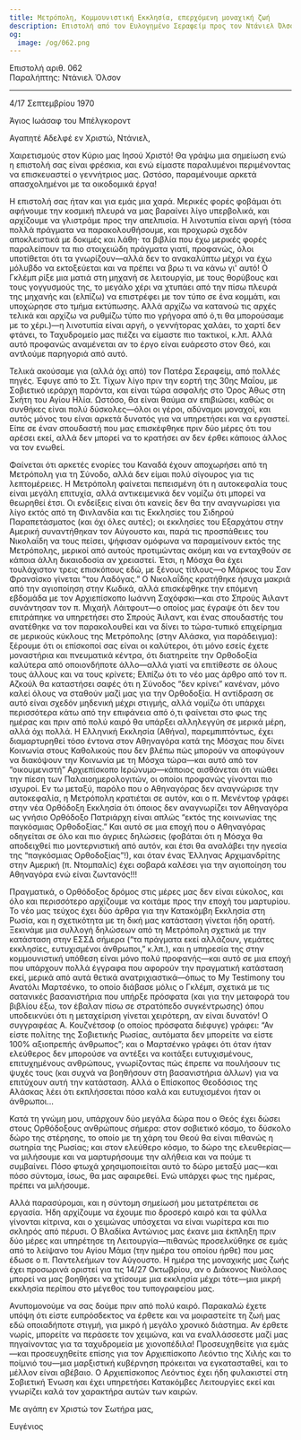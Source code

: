 ```yaml
---
title: Μετρόπολη, Κομμουνιστική Εκκλησία, επερχόμενη μοναχική ζωή
description: Επιστολή από τον Ευλογημένο Σεραφείμ προς τον Ντάνιελ Όλσον.
og:
  image: /og/062.png
---
```


<div style={{textAlign:'right', fontFamily:'monospace'}}>Επιστολή αριθ. 062</div>
<div style={{textAlign:'left', fontFamily:'monospace'}}>Παραλήπτης: Ντάνιελ Όλσον</div>

---

4/17 Σεπτεμβρίου 1970

Άγιος Ιωάσαφ του Μπέλγκοροντ

Αγαπητέ Αδελφέ εν Χριστώ, Ντάνιελ,

Χαιρετισμούς στον Κύριο μας Ιησού Χριστό! Θα γράψω μια σημείωση ενώ η επιστολή σας είναι φρέσκια, και ενώ είμαστε παραλυμένοι περιμένοντας να επισκευαστεί ο γεννήτριος μας. Ωστόσο, παραμένουμε αρκετά απασχολημένοι με τα οικοδομικά έργα!

Η επιστολή σας ήταν και για εμάς μια χαρά. Μερικές φορές φοβάμαι ότι αφήνουμε την κοσμική πλευρά να μας βαραίνει λίγο υπερβολικά, και αρχίζουμε να γλιστράμε προς την απελπισία. Η λινοτυπία είναι αργή (τόσα πολλά πράγματα να παρακολουθήσουμε, και προχωρώ σχεδόν αποκλειστικά με δοκιμές και λάθη· τα βιβλία που έχω μερικές φορές παραλείπουν τα πιο στοιχειώδη πράγματα γιατί, προφανώς, όλοι υποτίθεται ότι τα γνωρίζουν—αλλά δεν το ανακαλύπτω μέχρι να έχω μόλυβδο να εκτοξεύεται και να πρέπει να βρω τι να κάνω γι' αυτό! Ο Γκλέμπ ρίξε μια ματιά στη μηχανή σε λειτουργία, με τους θορύβους και τους γογγυσμούς της, το μεγάλο χέρι να χτυπάει από την πίσω πλευρά της μηχανής και (ελπίζω) να επιστρέφει με τον τύπο σε ένα κομμάτι, και υποχώρησε στο τμήμα εκτύπωσης. Αλλά αρχίζω να κατανοώ τις αρχές τελικά και αρχίζω να ρυθμίζω τύπο πιο γρήγορα από ό,τι θα μπορούσαμε με το χέρι.)—η λινοτυπία είναι αργή, ο γεννήτορας χαλάει, το χαρτί δεν φτάνει, το Ταχυδρομείο μας πιέζει να είμαστε πιο τακτικοί, κ.λπ. Αλλά αυτό προφανώς αναμένεται αν το έργο είναι ευάρεστο στον Θεό, και αντλούμε παρηγοριά από αυτό.

Τελικά ακούσαμε για (αλλά όχι από) τον Πατέρα Σεραφείμ, από πολλές πηγές. Έφυγε από το Στ. Τίχων λίγο πριν την εορτή της 30ης Μαΐου, με Σοβιετικό ιεράρχη παρόντα, και είναι τώρα ασφαλής στο Όρος Άθως στη Σκήτη του Αγίου Ηλία. Ωστόσο, θα είναι θαύμα αν επιβιώσει, καθώς οι συνθήκες είναι πολύ δύσκολες—όλοι οι γέροι, αδύναμοι μοναχοί, και αυτός μόνος του είναι αρκετά δυνατός για να υπηρετήσει και να εργαστεί. Είπε σε έναν σπουδαστή που μας επισκέφθηκε πριν δύο μέρες ότι του αρέσει εκεί, αλλά δεν μπορεί να το κρατήσει αν δεν έρθει κάποιος άλλος να τον ενωθεί.

Φαίνεται ότι αρκετές ενορίες του Καναδά έχουν αποχωρήσει από τη Μετρόπολη για τη Σύνοδο, αλλά δεν είμαι πολύ σίγουρος για τις λεπτομέρειες. Η Μετρόπολη φαίνεται πεπεισμένη ότι η αυτοκεφαλία τους είναι μεγάλη επιτυχία, αλλά αντικειμενικά δεν νομίζω ότι μπορεί να θεωρηθεί έτσι. Οι ενδείξεις είναι ότι κανείς δεν θα την αναγνωρίσει για λίγο εκτός από τη Φινλανδία και τις Εκκλησίες του Σιδηρού Παραπετάσματος (και όχι όλες αυτές); οι εκκλησίες του Εξαρχάτου στην Αμερική συναντήθηκαν τον Αύγουστο και, παρά τις προσπάθειες του Νικολαΐδη να τους πείσει, ψήφισαν ομόφωνα να παραμείνουν εκτός της Μετρόπολης, μερικοί από αυτούς προτιμώντας ακόμη και να ενταχθούν σε κάποια άλλη δικαιοδοσία αν χρειαστεί. Έτσι, η Μόσχα θα έχει τουλάχιστον τρεις επισκόπους εδώ, με ξένους τίτλους—ο Μάρκος του Σαν Φρανσίσκο γίνεται “του Λαδόγας.” Ο Νικολαΐδης κρατήθηκε ήσυχα μακριά από την αγιοποίηση στην Κωδικά, αλλά επισκέφθηκε την επόμενη εβδομάδα με τον Αρχιεπίσκοπο Ιωάννη Σαχόφσκι—και στο Σπρούς Άιλαντ συνάντησαν τον π. Μιχαήλ Λάιτφουτ—ο οποίος μας έγραψε ότι δεν του επιτράπηκε να υπηρετήσει στο Σπρούς Άιλαντ, και ένας σπουδαστής του ανατέθηκε να τον παρακολουθεί και να δίνει το τώρα-τυπικό επιχείρημα σε μερικούς κύκλους της Μετρόπολης (στην Αλάσκα, για παράδειγμα): ξέρουμε ότι οι επίσκοποί σας είναι οι καλύτεροι, ότι μόνο εσείς έχετε μοναστήρια και πνευματικά κέντρα, ότι διατηρείτε την Ορθοδοξία καλύτερα από οποιονδήποτε άλλο—αλλά γιατί να επιτίθεστε σε όλους τους άλλους και να τους κρίνετε; Ελπίζω ότι το νέο μας άρθρο από τον π. Αζκούλ θα καταστήσει σαφές ότι η Σύνοδος “δεν κρίνει” κανέναν, μόνο καλεί όλους να σταθούν μαζί μας για την Ορθοδοξία. Η αντίδραση σε αυτό είναι σχεδόν μηδενική μέχρι στιγμής, αλλά νομίζω ότι υπάρχει περισσότερα κάτω από την επιφάνεια από ό,τι φαίνεται στο φως της ημέρας και πριν από πολύ καιρό θα υπάρξει αλληλεγγύη σε μερικά μέρη, αλλά όχι πολλά. Η Ελληνική Εκκλησία (Αθήνα), παρεμπιπτόντως, έχει διαμαρτυρηθεί τόσο έντονα στον Αθηναγόρα κατά της Μόσχας που δίνει Κοινωνία στους Καθολικούς που δεν βλέπω πώς μπορούν να αποφύγουν να διακόψουν την Κοινωνία με τη Μόσχα τώρα—και αυτό από τον “οικουμενιστή” Αρχιεπίσκοπο Ιερώνυμο—κάποιος αισθάνεται ότι νιώθει την πίεση των Παλαιοημερολογιτών, οι οποίοι προφανώς γίνονται πιο ισχυροί. Εν τω μεταξύ, παρόλο που ο Αθηναγόρας δεν αναγνώρισε την αυτοκεφαλία, η Μετρόπολη κρατιέται σε αυτόν, και ο π. Μενέντοφ γράφει στην νέα Ορθόδοξη Εκκλησία ότι όποιος δεν αναγνωρίζει τον Αθηναγόρα ως γνήσιο Ορθόδοξο Πατριάρχη είναι απλώς “εκτός της κοινωνίας της παγκόσμιας Ορθοδοξίας.” Και αυτό σε μια εποχή που ο Αθηναγόρας οδηγείται σε όλο και πιο άγριες δηλώσεις (φοβάται ότι η Μόσχα θα αποδειχθεί πιο μοντερνιστική από αυτόν, και έτσι θα αναλάβει την ηγεσία της “παγκόσμιας Ορθοδοξίας”!), και όταν ένας Έλληνας Αρχιμανδρίτης στην Αμερική (π. Ντομπαλίς) έχει σοβαρά καλέσει για την αγιοποίηση του Αθηναγόρα ενώ είναι ζωντανός!!!

Πραγματικά, ο Ορθόδοξος δρόμος στις μέρες μας δεν είναι εύκολος, και όλο και περισσότερο αρχίζουμε να κοιτάμε προς την εποχή του μαρτυρίου. Το νέο μας τεύχος έχει δύο άρθρα για την Κατακόμβη Εκκλησία στη Ρωσία, και η σχετικότητα με τη δική μας κατάσταση γίνεται ήδη ορατή. Ξεκινάμε μια συλλογή δηλώσεων από τη Μετρόπολη σχετικά με την κατάσταση στην ΕΣΣΔ σήμερα (“τα πράγματα εκεί αλλάζουν, γεμάτες εκκλησίες, ευτυχισμένοι άνθρωποι,” κ.λπ.), και η υπηρεσία της στην κομμουνιστική υπόθεση είναι μόνο πολύ προφανής—και αυτό σε μια εποχή που υπάρχουν πολλά έγγραφα που αφορούν την πραγματική κατάσταση εκεί, μερικά από αυτά θετικά ανατριχιαστικά—όπως το My Testimony του Ανατόλι Μαρτσένκο, το οποίο διάβασε μόλις ο Γκλέμπ, σχετικά με τις σατανικές βασανιστήρια που υπήρξε πρόσφατα (και για την μεταφορά του βιβλίου έξω, τον έβαλαν πίσω σε στρατόπεδο συγκέντρωσης) όπου υποδεικνύει ότι η μεταχείριση γίνεται χειρότερη, αν είναι δυνατόν! Ο συγγραφέας Α. Κουζνέτσοφ (ο οποίος πρόσφατα διέφυγε) γράφει: “Αν είστε πολίτης της Σοβιετικής Ρωσίας, αυτόματα δεν μπορείτε να είστε 100% αξιοπρεπής άνθρωπος”; και ο Μαρτσένκο γράφει ότι όταν ήταν ελεύθερος δεν μπορούσε να αντέξει να κοιτάξει ευτυχισμένους, επιτυχημένους ανθρώπους, γνωρίζοντας πώς έπρεπε να πουλήσουν τις ψυχές τους (και συχνά να βοηθήσουν στη βασανιστήρια άλλων) για να επιτύχουν αυτή την κατάσταση. Αλλά ο Επίσκοπος Θεοδόσιος της Αλάσκας λέει ότι εκπλήσσεται πόσο καλά και ευτυχισμένοι ήταν οι άνθρωποι…

Κατά τη γνώμη μου, υπάρχουν δύο μεγάλα δώρα που ο Θεός έχει δώσει στους Ορθόδοξους ανθρώπους σήμερα: στον σοβιετικό κόσμο, το δύσκολο δώρο της στέρησης, το οποίο με τη χάρη του Θεού θα είναι πιθανώς η σωτηρία της Ρωσίας; και στον ελεύθερο κόσμο, το δώρο της ελευθερίας—να μιλήσουμε και να μαρτυρήσουμε την αλήθεια και να πούμε τι συμβαίνει. Πόσο φτωχά χρησιμοποιείται αυτό το δώρο μεταξύ μας—και πόσο σύντομα, ίσως, θα μας αφαιρεθεί. Ενώ υπάρχει φως της ημέρας, πρέπει να μιλήσουμε.

Αλλά παρασύρομαι, και η σύντομη σημείωσή μου μετατρέπεται σε εργασία. Ήδη αρχίζουμε να έχουμε πιο δροσερό καιρό και τα φύλλα γίνονται κίτρινα, και ο χειμώνας υπόσχεται να είναι νωρίτερα και πιο σκληρός από πέρυσι. Ο Βλαδίκα Αντώνιος μας έκανε μια έκπληξη πριν δύο μέρες και υπηρέτησε τη Λειτουργία—πιθανώς προσελκύθηκε σε εμάς από το λείψανο του Αγίου Μάμα (την ημέρα του οποίου ήρθε) που μας έδωσε ο π. Παντελεήμων τον Αύγουστο. Η ημέρα της μοναχικής μας ζωής έχει προσωρινά οριστεί για τις 14/27 Οκτωβρίου, αν ο Διάκονος Νικόλαος μπορεί να μας βοηθήσει να χτίσουμε μια εκκλησία μέχρι τότε—μια μικρή εκκλησία περίπου στο μέγεθος του τυπογραφείου μας.

Ανυπομονούμε να σας δούμε πριν από πολύ καιρό. Παρακαλώ έχετε υπόψη ότι είστε ευπρόσδεκτος να έρθετε και να μοιραστείτε τη ζωή μας εδώ οποιαδήποτε στιγμή, για μικρό ή μεγάλο χρονικό διάστημα. Αν έρθετε νωρίς, μπορείτε να περάσετε τον χειμώνα, και να εναλλάσσεστε μαζί μας πηγαίνοντας για τα ταχυδρομεία με χιονοπέδιλα! Προσευχηθείτε για εμάς—και προσευχηθείτε επίσης για τον Αρχιεπίσκοπο Λεόντιο της Χιλής και το ποίμνιό του—μια μαρξιστική κυβέρνηση πρόκειται να εγκατασταθεί, και το μέλλον είναι αβέβαιο. Ο Αρχιεπίσκοπος Λεόντιος έχει ήδη φυλακιστεί στη Σοβιετική Ένωση και έχει υπηρετήσει Κατακόμβες Λειτουργίες εκεί και γνωρίζει καλά τον χαρακτήρα αυτών των καιρών.

Με αγάπη εν Χριστώ τον Σωτήρα μας,

Ευγένιος